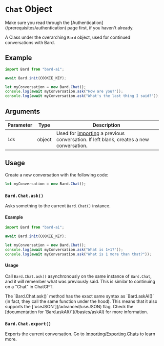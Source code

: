 
# `Chat` Object

<Callout type="info">
	Make sure you read through the [Authentication](/prerequisites/authentication)
	page first, if you haven't already.
</Callout>

A Class under the overarching `Bard` object, used for continued conversations with Bard.

## Example

```javascript copy showLineNumbers {5-7}
import Bard from "bard-ai";

await Bard.init(COOKIE_KEY);

let myConversation = new Bard.Chat();
console.log(await myConversation.ask("How are you?"));
console.log(await myConversation.ask("What's the last thing I said?"));
```

## Arguments

| Parameter | Type   | Description                                                                                |
| --------- | ------ | ------------------------------------------------------------------------------------------ |
| `ids`     | object | Used for [importing](/advanced/importExportChat) a previous conversation. If left blank, creates a new conversation. |

## Usage

Create a new conversation with the following code:

```javascript copy
let myConversation = new Bard.Chat();
```

### `Bard.Chat.ask()`

Asks something to the current `Bard.Chat()` instance.

#### Example

```javascript copy showLineNumbers
import Bard from "bard-ai";

await Bard.init(COOKIE_KEY);

let myConversation = new Bard.Chat();
console.log(await myConversation.ask("What is 1+1?"));
console.log(await myConversation.ask("What is 1 more than that?"));
```

#### Usage
Call `Bard.Chat.ask()` asynchronously on the same instance of `Bard.Chat`, and it will remember what was previously said. This is similar to continuing on a "Chat" in ChatGPT.

<Callout type="info">
The `Bard.Chat.ask()` method has the exact same syntax as `Bard.askAI()` (in fact, they call the same function under the hood). This means that it also supports the [`useJSON`](/advanced/useJSON) flag. Check the [documentation for `Bard.askAI()`](/basics/askAI) for more information.
</Callout>

### `Bard.Chat.export()`

Exports the current conversation. Go to [Importing/Exporting Chats](/advanced/importExportChat) to learn more.
